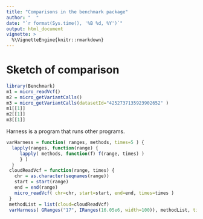 ```yaml
---
title: "Comparisons in the benchmark package"
author: "  "
date: "`r format(Sys.time(), '%B %d, %Y')`"
output: html_document
vignette: >
  %\VignetteEngine{knitr::rmarkdown}
---
```


# Sketch of comparison

```r
library(Benchmark)
m1 = micro_readVcf()
m2 = micro_getVariantCalls()
m3 = micro_getVariantCalls(datasetId="4252737135923902652" )
m1[[1]]
m2[[1]]
m3[[1]]
```
Harness is a program that runs other programs.
```r
varHarness = function( ranges, methods, times=5 ) {
  lapply(ranges, function(range) {
     lapply( methods, function(f) f(range, times) )
     } )
  }
 cloudReadVcf = function(range, times) {
   chr = as.character(seqnames(range))
   start = start(range)
   end = end(range)
   micro_readVcf( chr=chr, start=start, end=end, times=times )
 }
 methodList = list(cloud=cloudReadVcf)
 varHarness( GRanges("17", IRanges(16.05e6, width=100)), methodList, times=2 )
 ```

